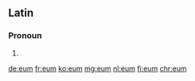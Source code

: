 ==Latin==

===Pronoun===
{{head|la|pronoun}}

# {{form of|accusative masculine singular|lang=la|is}}

[[de:eum]]
[[fr:eum]]
[[ko:eum]]
[[mg:eum]]
[[nl:eum]]
[[fi:eum]]
[[chr:eum]]